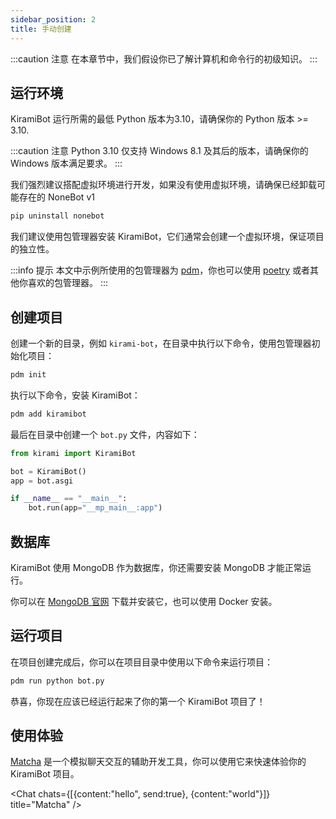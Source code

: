 ```yaml
---
sidebar_position: 2
title: 手动创建
---
```


:::caution 注意
在本章节中，我们假设你已了解计算机和命令行的初级知识。
:::

## 运行环境

KiramiBot 运行所需的最低 Python 版本为3.10，请确保你的 Python 版本 >= 3.10.

:::caution 注意
Python 3.10 仅支持 Windows 8.1 及其后的版本，请确保你的 Windows 版本满足要求。
:::

我们强烈建议搭配虚拟环境进行开发，如果没有使用虚拟环境，请确保已经卸载可能存在的 NoneBot v1

```bash
pip uninstall nonebot
```

我们建议使用包管理器安装 KiramiBot，它们通常会创建一个虚拟环境，保证项目的独立性。

:::info 提示
本文中示例所使用的包管理器为 [pdm](https://pdm.fming.dev/)，你也可以使用 [poetry](https://python-poetry.org/) 或者其他你喜欢的包管理器。
:::

## 创建项目

创建一个新的目录，例如 `kirami-bot`，在目录中执行以下命令，使用包管理器初始化项目：

```bash
pdm init
```

执行以下命令，安装 KiramiBot：

```bash
pdm add kiramibot
```

最后在目录中创建一个 `bot.py` 文件，内容如下：

```python title="bot.py"
from kirami import KiramiBot

bot = KiramiBot()
app = bot.asgi

if __name__ == "__main__":
    bot.run(app="__mp_main__:app")
```

## 数据库

KiramiBot 使用 MongoDB 作为数据库，你还需要安装 MongoDB 才能正常运行。

你可以在 [MongoDB 官网](https://www.mongodb.com/try/download/community) 下载并安装它，也可以使用 Docker 安装。

## 运行项目

在项目创建完成后，你可以在项目目录中使用以下命令来运行项目：

```bash
pdm run python bot.py
```

恭喜，你现在应该已经运行起来了你的第一个 KiramiBot 项目了！

## 使用体验

[Matcha](https://github.com/A-kirami/matcha) 是一个模拟聊天交互的辅助开发工具，你可以使用它来快速体验你的 KiramiBot 项目。


<Chat chats={[{content:"hello", send:true}, {content:"world"}]} title="Matcha" />
